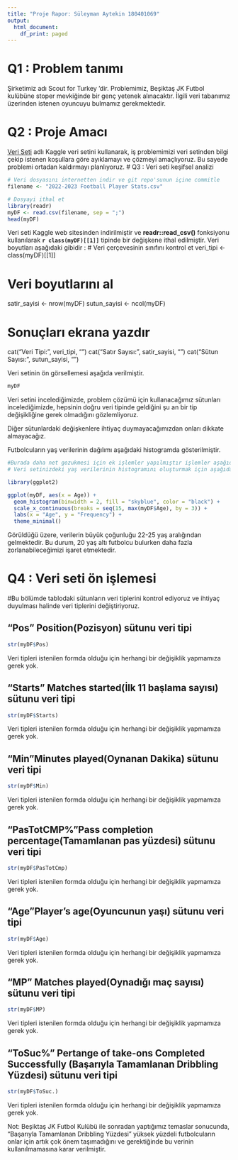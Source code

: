 ```yaml
---
title: "Proje Rapor: Süleyman Aytekin 180401069"
output:
  html_document:
    df_print: paged
---
```


# Q1 : Problem tanımı

Şirketimiz adı Scout for Turkey 'dir. Problemimiz, Beşiktaş JK Futbol kulübüne stoper mevkiğinde bir genç yetenek alınacaktır. İlgili veri tabanımız üzerinden istenen oyuncuyu bulmamız gerekmektedir.

# Q2 : Proje Amacı
[Veri Seti](https://www.kaggle.com/datasets/vivovinco/20222023-football-player-stats) adlı Kaggle veri setini kullanarak, iş problemimizi veri setinden bilgi çekip istenen koşullara göre ayıklamayı ve çözmeyi amaçlıyoruz. Bu sayede problemi ortadan kaldırmayı planlıyoruz.
# Q3 : Veri seti keşifsel analizi

```r
# Veri dosyasını internetten indir ve git repo'sunun içine commitle
filename <- "2022-2023 Football Player Stats.csv"

# Dosyayi ithal et
library(readr)
myDF <- read.csv(filename, sep = ";")
head(myDF)
```

Veri seti Kaggle web sitesinden indirilmiştir ve **readr::read_csv()** fonksiyonu kullanılarak **`r class(myDF)[[1]]`** tipinde bir değişkene ithal edilmiştir. Veri boyutları aşağıdaki gibidir :
# Veri çerçevesinin sınıfını kontrol et
veri_tipi <- class(myDF)[[1]]

# Veri boyutlarını al
satir_sayisi <- nrow(myDF)
sutun_sayisi <- ncol(myDF)

# Sonuçları ekrana yazdır
cat("Veri Tipi:", veri_tipi, "\n")
cat("Satır Sayısı:", satir_sayisi, "\n")
cat("Sütun Sayısı:", sutun_sayisi, "\n")

Veri setinin ön görsellemesi aşağıda verilmiştir.

```r
myDF
```
Veri setini incelediğimizde, problem çözümü için kullanacağımız sütunları incelediğimizde, hepsinin doğru veri tipinde geldiğini şu an bir tip değişikliğine gerek olmadığını gözlemliyoruz.

Diğer sütunlardaki değişkenlere ihtiyaç duymayacağımızdan onları  dikkate almayacağız.

Futbolcuların yaş verilerinin dağılımı aşağıdaki histogramda gösterilmiştir.

```r
#Burada daha net gozukmesi için ek işlemler yapılmıştır işlemler aşağıdaki gibidir.
# Veri setinizdeki yaş verilerinin histogramını oluşturmak için aşağıdaki gibi basit bir gösterim mevcuttur:  hist(myDF$Age, breaks = 20)

library(ggplot2)

ggplot(myDF, aes(x = Age)) +
  geom_histogram(binwidth = 2, fill = "skyblue", color = "black") +
  scale_x_continuous(breaks = seq(15, max(myDF$Age), by = 3)) +
  labs(x = "Age", y = "Frequency") +
  theme_minimal()
```



Görüldüğü üzere, verilerin büyük çoğunluğu 22-25 yaş aralığından gelmektedir. Bu durum, 20 yaş altı futbolcu bulurken daha fazla zorlanabileceğimizi işaret etmektedir.


# Q4 : Veri seti ön işlemesi

#Bu bölümde tablodaki sütunların veri tiplerini kontrol ediyoruz ve ihtiyaç duyulması halinde veri tiplerini değiştiriyoruz.

## "Pos " Position(Pozisyon) sütunu veri tipi 
```r
str(myDF$Pos)

```
Veri tipleri istenilen formda olduğu için herhangi bir değişiklik yapmamıza gerek yok.

## "Starts" Matches started(İlk 11 başlama sayısı) sütunu veri tipi 
```r
str(myDF$Starts)

```
Veri tipleri istenilen formda olduğu için herhangi bir değişiklik yapmamıza gerek yok.

## "Min "Minutes played(Oynanan Dakika) sütunu veri tipi 
```r
str(myDF$Min)

```

Veri tipleri istenilen formda olduğu için herhangi bir değişiklik yapmamıza gerek yok.

## "PasTotCMP% "Pass completion percentage(Tamamlanan pas yüzdesi) sütunu veri tipi 
```r
str(myDF$PasTotCmp)

```

Veri tipleri istenilen formda olduğu için herhangi bir değişiklik yapmamıza gerek yok.

## "Age "Player’s age(Oyuncunun yaşı) sütunu veri tipi 
```r
str(myDF$Age)

```

Veri tipleri istenilen formda olduğu için herhangi bir değişiklik yapmamıza gerek yok.

## "MP " Matches played(Oynadığı maç sayısı) sütunu veri tipi 
```r
str(myDF$MP)

```

Veri tipleri istenilen formda olduğu için herhangi bir değişiklik yapmamıza gerek yok.

## "ToSuc% " Pertange of take-ons Completed Successfully (Başarıyla Tamamlanan Dribbling Yüzdesi) sütunu veri tipi 
```r
str(myDF$ToSuc.)

```

Veri tipleri istenilen formda olduğu için herhangi bir değişiklik yapmamıza gerek yok.

Not: Beşiktaş JK Futbol Kulübü ile sonradan yaptığımız temaslar sonucunda, "Başarıyla Tamamlanan Dribbling Yüzdesi" yüksek yüzdeli futbolcuların onlar için artık çok önem taşımadığını ve gerektiğinde bu verinin kullanılmamasına karar verilmiştir.

